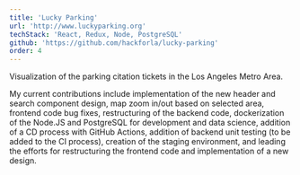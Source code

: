 ```yaml
---
title: 'Lucky Parking'
url: 'http://www.luckyparking.org'
techStack: 'React, Redux, Node, PostgreSQL'
github: 'https://github.com/hackforla/lucky-parking'
order: 4
---
```


Visualization of the parking citation tickets in the Los Angeles Metro Area.

My current contributions include implementation of the new header and search component design,
map zoom in/out based on selected area, frontend code bug fixes,
restructuring of the backend code, dockerization of the Node.JS and PostgreSQL for development and data science,
addition of a CD process with GitHub Actions, addition of backend unit testing (to be added to the CI process),
creation of the staging environment, and leading the efforts for restructuring the frontend code and implementation
of a new design.

